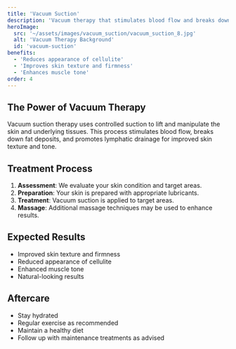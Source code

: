 ```yaml
---
title: 'Vacuum Suction'
description: 'Vacuum therapy that stimulates blood flow and breaks down fat deposits for smoother, toned skin.'
heroImage:
  src: '~/assets/images/vacuum_suction/vacuum_suction_8.jpg'
  alt: 'Vacuum Therapy Background'
  id: 'vacuum-suction'
benefits:
  - 'Reduces appearance of cellulite'
  - 'Improves skin texture and firmness'
  - 'Enhances muscle tone'
order: 4
---
```


## The Power of Vacuum Therapy

Vacuum suction therapy uses controlled suction to lift and manipulate the skin and underlying tissues. This process stimulates blood flow, breaks down fat deposits, and promotes lymphatic drainage for improved skin texture and tone.

## Treatment Process

1. **Assessment**: We evaluate your skin condition and target areas.
2. **Preparation**: Your skin is prepared with appropriate lubricants.
3. **Treatment**: Vacuum suction is applied to target areas.
4. **Massage**: Additional massage techniques may be used to enhance results.

## Expected Results

- Improved skin texture and firmness
- Reduced appearance of cellulite
- Enhanced muscle tone
- Natural-looking results

## Aftercare

- Stay hydrated
- Regular exercise as recommended
- Maintain a healthy diet
- Follow up with maintenance treatments as advised
